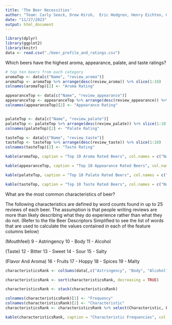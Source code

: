 ```yaml
---
title: 'The Beer Necessities'
author: "Team: Carly Seeck, Drew Hirsh,  Eric Hedgren, Henry Eichten, Gavin Fisher"
date: "11/27/2023"
output: html_document
---
```

```r
library(dplyr)
library(ggplot2)
library(knitr)
data <- read.csv("./beer_profile_and_ratings.csv")
```

Which beers have the highest aroma, appearance, palate, and taste ratings?
```r
# top ten beers from each category
aromaTop <- data[c("Name", "review_aroma")]
aromaTop <- aromaTop %>% arrange(desc(review_aroma)) %>% slice(1:10)
colnames(aromaTop)[2] <- "Aroma Rating"

appearanceTop <- data[c("Name", "review_appearance")]
appearanceTop <- appearanceTop %>% arrange(desc(review_appearance)) %>% slice(1:10)
colnames(appearanceTop)[2] <- "Appearance Rating"


palateTop <- data[c("Name", "review_palate")]
palateTop <- palateTop %>% arrange(desc(review_palate)) %>% slice(1:10)
colnames(palateTop)[2] <- "Palate Rating"

tasteTop <- data[c("Name", "review_taste")]
tasteTop <- tasteTop %>% arrange(desc(review_taste)) %>% slice(1:10)
colnames(tasteTop)[2] <- "Taste Rating"
```

```r
kable(aromaTop, caption = "Top 10 Aroma Rated Beers", col.names = c("Name", "Aroma Rating"), format = "html", border = 2)
```

```r
kable(appearanceTop, caption = "Top 10 Appearance Rated Beers", col.names = c("Name", "Appearance Rating"), format = "html", border = 2)
```

```r
kable(palateTop, caption = "Top 10 Palate Rated Beers", col.names = c("Name", "Palate Rating"), format = "html", border = 2)
```

```r
kable(tasteTop, caption = "Top 10 Taste Rated Beers", col.names = c("Name", "Taste Rating"), format = "html", border = 2)
```

What are the most common characteristics of beer?

The following characteristics are defined by word counts found in up to 25 reviews of each beer. The assumption is that people writing reviews are more than likely describing what they do experience rather than what they do not. (Refer to the file Beer Descriptors Simplified to see the list of words that are used to calculate the values contained in each of the feature columns below)

(Mouthfeel)
9 - Astringency
10 - Body
11 - Alcohol

(Taste)
12 - Bitter
13 - Sweet
14 - Sour
15 - Salty

(Flavor And Aroma)
16 - Fruits
17 - Hoppy
18 - Spices
19 - Malty

```r
characteristicsRank <- colSums(data[,c("Astringency", "Body", "Alcohol", "Bitter", "Sweet", "Sour", "Salty", "Fruits", "Hoppy", "Spices", "Malty")])

characteristicsRank <- sort(characteristicsRank, decreasing = TRUE)

characteristicsRank <- stack(characteristicsRank)

colnames(characteristicsRank)[1] <- "Frequency"
colnames(characteristicsRank)[2] <- "Characteristic"
characteristicsRank <- characteristicsRank %>% select(Characteristic, Frequency)

kable(characteristicsRank, caption = "Characteristic Frequencies", col.names = c("Characteristic", "Frequency"), format = "html", border = 2)
```



